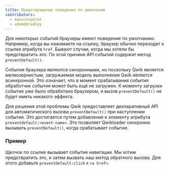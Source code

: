 ```yaml
---
title: Предотвращение поведения по умолчанию
contributors:
  - manucorporat
  - adamdbradley
---
```


Для некоторых событий браузеры имеют поведение по умолчанию. Например, когда вы нажимаете на ссылку, браузер обычно переходит к ссылке атрибута `href`. Бывают случаи, когда мы хотели бы предотвратить это. По этой причине API событий содержит метод `preventDefault()`.

События браузера являются синхронными, но поскольку Qwik является мелкозернистым, загружаемая модель выполнения Qwik является асинхронной. Это означает, что в момент срабатывания события обработчик события может быть ещё не загружен. К моменту загрузки событие уже было обработано браузером, и вызов `preventDefault()` не будет иметь никакого эффекта.

Для решения этой проблемы Qwik предоставляет декларативный API для автоматического вызова `preventDefault()` при наступлении события. Это достигается путем добавления к элементу атрибута `preventdefault:<event-name>`. Это позволяет Qwikloader синхронно вызывать `preventDefault()`, когда срабатывает событие.

### Пример

Щелчок по ссылке вызывает событие навигации. Мы хотим предотвратить это, и затем вызвать наш метод обратного вызова. Для этого добавьте `preventdefault:click` к `<a href>`.
